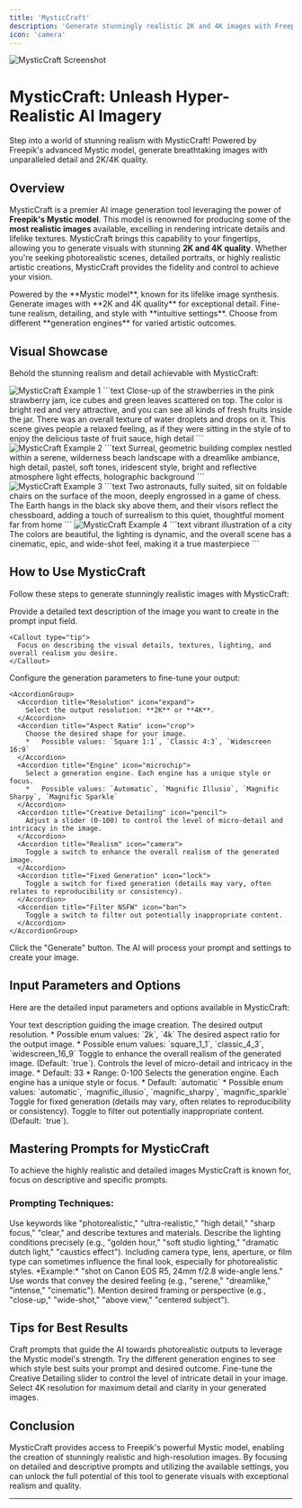 ```yaml
---
title: 'MysticCraft'
description: 'Generate stunningly realistic 2K and 4K images with Freepik Mystic model'
icon: 'camera'
---
```


<Frame>
  <img src="https://pixiomedia.nyc3.digitaloceanspaces.com/docs/Screenshot%202025-05-13%20191711.png" alt="MysticCraft Screenshot" />
</Frame>

# MysticCraft: Unleash Hyper-Realistic AI Imagery

<Tip>
  Step into a world of stunning realism with MysticCraft! Powered by Freepik's advanced Mystic model, generate breathtaking images with unparalleled detail and 2K/4K quality.
</Tip>

## Overview

MysticCraft is a premier AI image generation tool leveraging the power of **Freepik's Mystic model**. This model is renowned for producing some of the **most realistic images** available, excelling in rendering intricate details and lifelike textures. MysticCraft brings this capability to your fingertips, allowing you to generate visuals with stunning **2K and 4K quality**. Whether you're seeking photorealistic scenes, detailed portraits, or highly realistic artistic creations, MysticCraft provides the fidelity and control to achieve your vision.

<CardGroup cols={2}>
  <Card title="Unparalleled Realism" icon="camera">
    Powered by the **Mystic model**, known for its lifelike image synthesis.
  </Card>
  <Card title="Stunning High Resolution" icon="expand">
    Generate images with **2K and 4K quality** for exceptional detail.
  </Card>
  <Card title="Creative Control" icon="sliders">
    Fine-tune realism, detailing, and style with **intuitive settings**.
  </Card>
  <Card title="Variety of Engines" icon="microchip">
    Choose from different **generation engines** for varied artistic outcomes.
  </Card>
</CardGroup>

## Visual Showcase

Behold the stunning realism and detail achievable with MysticCraft:

<CardGroup cols={2}>
  <Card title="Strawberry Jam Close-up">
    <img src="https://pixiomedia.nyc3.digitaloceanspaces.com/docs/mystic-1747178536203.png" alt="MysticCraft Example 1" />
    ```text
    Close-up of the strawberries in the pink strawberry jam, ice cubes and green leaves scattered on top. The color is bright red and very attractive, and you can see all kinds of fresh fruits inside the jar. There was an overall texture of water droplets and drops on it. This scene gives people a relaxed feeling, as if they were sitting in the style of to enjoy the delicious taste of fruit sauce, high detail
    ```
  </Card>
  <Card title="Surreal Geometric Complex">
    <img src="https://pixiomedia.nyc3.digitaloceanspaces.com/docs/mystic-1747178543652.png" alt="MysticCraft Example 2" />
    ```text
    Surreal, geometric building complex nestled within a serene, wilderness beach landscape with a dreamlike ambiance, high detail, pastel, soft tones, iridescent style, bright and reflective atmosphere light effects, holographic background
    ```
  </Card>
  <Card title="Astronauts Playing Chess">
    <img src="https://pixiomedia.nyc3.digitaloceanspaces.com/docs/mystic-1747178548950.png" alt="MysticCraft Example 3" />
    ```text
    Two astronauts, fully suited, sit on foldable chairs on the surface of the moon, deeply engrossed in a game of chess. The Earth hangs in the black sky above them, and their visors reflect the chessboard, adding a touch of surrealism to this quiet, thoughtful moment far from home
    ```
  </Card>
  <Card title="Vibrant City Illustration">
    <img src="https://pixiomedia.nyc3.digitaloceanspaces.com/docs/mystic-1747178555114.png" alt="MysticCraft Example 4" />
    ```text
    vibrant illustration of a city The colors are beautiful, the lighting is dynamic, and the overall scene has a cinematic, epic, and wide-shot feel, making it a true masterpiece
    ```
  </Card>
</CardGroup>

## How to Use MysticCraft

Follow these steps to generate stunningly realistic images with MysticCraft:

<Steps>
  <Step title="Enter Your Prompt" icon="keyboard">
    Provide a detailed text description of the image you want to create in the prompt input field.
    
    <Callout type="tip">
      Focus on describing the visual details, textures, lighting, and overall realism you desire.
    </Callout>
  </Step>

  <Step title="Adjust Settings" icon="sliders">
    Configure the generation parameters to fine-tune your output:
    
    <AccordionGroup>
      <Accordion title="Resolution" icon="expand">
        Select the output resolution: **2K** or **4K**.
      </Accordion>
      <Accordion title="Aspect Ratio" icon="crop">
        Choose the desired shape for your image.
        *   Possible values: `Square 1:1`, `Classic 4:3`, `Widescreen 16:9`
      </Accordion>
      <Accordion title="Engine" icon="microchip">
        Select a generation engine. Each engine has a unique style or focus.
        *   Possible values: `Automatic`, `Magnific Illusio`, `Magnific Sharpy`, `Magnific Sparkle`
      </Accordion>
      <Accordion title="Creative Detailing" icon="pencil">
        Adjust a slider (0-100) to control the level of micro-detail and intricacy in the image.
      </Accordion>
      <Accordion title="Realism" icon="camera">
        Toggle a switch to enhance the overall realism of the generated image.
      </Accordion>
      <Accordion title="Fixed Generation" icon="lock">
        Toggle a switch for fixed generation (details may vary, often relates to reproducibility or consistency).
      </Accordion>
      <Accordion title="Filter NSFW" icon="ban">
        Toggle a switch to filter out potentially inappropriate content.
      </Accordion>
    </AccordionGroup>
  </Step>

  <Step title="Generate Image" icon="play">
    Click the "Generate" button. The AI will process your prompt and settings to create your image.
  </Step>
</Steps>

## Input Parameters and Options

Here are the detailed input parameters and options available in MysticCraft:

<ResponseField name="prompt" type="string" required>
  Your text description guiding the image creation.
</ResponseField>

<ResponseField name="resolution" type="Enum" required>
  The desired output resolution.
  *   Possible enum values: `2k`, `4k`
</ResponseField>

<ResponseField name="aspect_ratio" type="Enum" required>
  The desired aspect ratio for the output image.
  *   Possible enum values: `square_1_1`, `classic_4_3`, `widescreen_16_9`
</ResponseField>

<ResponseField name="realism" type="boolean">
  Toggle to enhance the overall realism of the generated image. (Default: `true`).
</ResponseField>

<ResponseField name="creative_detailing" type="integer">
  Controls the level of micro-detail and intricacy in the image.
  *   Default: 33
  *   Range: 0-100
</ResponseField>

<ResponseField name="engine" type="Enum">
  Selects the generation engine. Each engine has a unique style or focus.
  *   Default: `automatic`
  *   Possible enum values: `automatic`, `magnific_illusio`, `magnific_sharpy`, `magnific_sparkle`
</ResponseField>

<ResponseField name="fixed_generation" type="boolean">
  Toggle for fixed generation (details may vary, often relates to reproducibility or consistency).
</ResponseField>

<ResponseField name="filter_nsfw" type="boolean">
  Toggle to filter out potentially inappropriate content. (Default: `true`).
</ResponseField>


## Mastering Prompts for MysticCraft

To achieve the highly realistic and detailed images MysticCraft is known for, focus on descriptive and specific prompts.

### Prompting Techniques:

<AccordionGroup>
  <Accordion title="Emphasize Realism" icon="camera">
    Use keywords like "photorealistic," "ultra-realistic," "high detail," "sharp focus," "clear," and describe textures and materials.
  </Accordion>
  
  <Accordion title="Detail Lighting" icon="sun">
    Describe the lighting conditions precisely (e.g., "golden hour," "soft studio lighting," "dramatic dutch light," "caustics effect").
  </Accordion>
  
  <Accordion title="Specify Camera Details (Optional)" icon="camera">
    Including camera type, lens, aperture, or film type can sometimes influence the final look, especially for photorealistic styles.
    *Example:* "shot on Canon EOS R5, 24mm f/2.8 wide-angle lens."
  </Accordion>
  
  <Accordion title="Describe Mood and Atmosphere" icon="cloud">
    Use words that convey the desired feeling (e.g., "serene," "dreamlike," "intense," "cinematic").
  </Accordion>
   <Accordion title="Consider Composition" icon="layer-group">
    Mention desired framing or perspective (e.g., "close-up," "wide-shot," "above view," "centered subject").
  </Accordion>
</AccordionGroup>

## Tips for Best Results

<CardGroup cols={2}>
  <Card title="Aim for Realism in Prompts" icon="camera">
    Craft prompts that guide the AI towards photorealistic outputs to leverage the Mystic model's strength.
  </Card>
  <Card title="Experiment with Engines" icon="microchip">
    Try the different generation engines to see which style best suits your prompt and desired outcome.
  </Card>
  <Card title="Adjust Creative Detailing" icon="sliders">
    Fine-tune the Creative Detailing slider to control the level of intricate detail in your image.
  </Card>
  <Card title="Utilize 4K Resolution" icon="expand">
    Select 4K resolution for maximum detail and clarity in your generated images.
  </Card>
</CardGroup>

## Conclusion

MysticCraft provides access to Freepik's powerful Mystic model, enabling the creation of stunningly realistic and high-resolution images. By focusing on detailed and descriptive prompts and utilizing the available settings, you can unlock the full potential of this tool to generate visuals with exceptional realism and quality.

---
